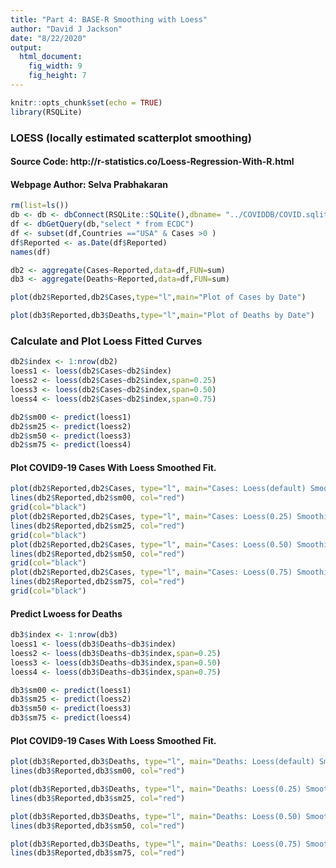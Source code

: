 ```yaml
---
title: "Part 4: BASE-R Smoothing with Loess"
author: "David J Jackson"
date: "8/22/2020"
output: 
  html_document: 
    fig_width: 9
    fig_height: 7
---
```


```r
knitr::opts_chunk$set(echo = TRUE)
library(RSQLite)
```

### LOESS (locally estimated scatterplot smoothing)
#### Source Code: http://r-statistics.co/Loess-Regression-With-R.html
#### Webpage Author: Selva Prabhakaran

```r
rm(list=ls())
db <- db <- dbConnect(RSQLite::SQLite(),dbname= "../COVIDDB/COVID.sqlite3")
df <- dbGetQuery(db,"select * from ECDC")
df <- subset(df,Countries =="USA" & Cases >0 )
df$Reported <- as.Date(df$Reported)
names(df)
```
```r
db2 <- aggregate(Cases~Reported,data=df,FUN=sum)
db3 <- aggregate(Deaths~Reported,data=df,FUN=sum)
```
```r
plot(db2$Reported,db2$Cases,type="l",main="Plot of Cases by Date")
```
```r
plot(db3$Reported,db3$Deaths,type="l",main="Plot of Deaths by Date")
```

### Calculate and Plot Loess Fitted Curves

```r
db2$index <- 1:nrow(db2)
loess1 <- loess(db2$Cases~db2$index)
loess2 <- loess(db2$Cases~db2$index,span=0.25)
loess3 <- loess(db2$Cases~db2$index,span=0.50)
loess4 <- loess(db2$Cases~db2$index,span=0.75)

```
```r
db2$sm00 <- predict(loess1) 
db2$sm25 <- predict(loess2) 
db2$sm50 <- predict(loess3)
db2$sm75 <- predict(loess4)
```

#### Plot COVID9-19 Cases With Loess Smoothed Fit.

```r
plot(db2$Reported,db2$Cases, type="l", main="Cases: Loess(default) Smoothing and Prediction", xlab="Date", ylab="Total Cases")
lines(db2$Reported,db2$sm00, col="red")
grid(col="black")
plot(db2$Reported,db2$Cases, type="l", main="Cases: Loess(0.25) Smoothing and Prediction", xlab="Date", ylab="Total Cases")
lines(db2$Reported,db2$sm25, col="red")
grid(col="black")
plot(db2$Reported,db2$Cases, type="l", main="Cases: Loess(0.50) Smoothing and Prediction", xlab="Date", ylab="Total Cases")
lines(db2$Reported,db2$sm50, col="red")
grid(col="black")
plot(db2$Reported,db2$Cases, type="l", main="Cases: Loess(0.75) Smoothing and Prediction", xlab="Date", ylab="Total Cases")
lines(db2$Reported,db2$sm75, col="red")
grid(col="black")
```

#### Predict Lwoess for Deaths

```r
db3$index <- 1:nrow(db3)
loess1 <- loess(db3$Deaths~db3$index)
loess2 <- loess(db3$Deaths~db3$index,span=0.25)
loess3 <- loess(db3$Deaths~db3$index,span=0.50)
loess4 <- loess(db3$Deaths~db3$index,span=0.75)
```
```r
db3$sm00 <- predict(loess1) 
db3$sm25 <- predict(loess2) 
db3$sm50 <- predict(loess3)
db3$sm75 <- predict(loess4)
```

#### Plot COVID9-19 Cases With Loess Smoothed Fit.

```r
plot(db3$Reported,db3$Deaths, type="l", main="Deaths: Loess(default) Smoothing and Prediction", xlab="Date", ylab="Total Cases")
lines(db3$Reported,db3$sm00, col="red")

plot(db3$Reported,db3$Deaths, type="l", main="Deaths: Loess(0.25) Smoothing and Prediction", xlab="Date", ylab="Total Cases")
lines(db3$Reported,db3$sm25, col="red")

plot(db3$Reported,db3$Deaths, type="l", main="Deaths: Loess(0.50) Smoothing and Prediction", xlab="Date", ylab="Total Cases")
lines(db3$Reported,db3$sm50, col="red")

plot(db3$Reported,db3$Deaths, type="l", main="Deaths: Loess(0.75) Smoothing and Prediction", xlab="Date", ylab="Total Cases")
lines(db3$Reported,db3$sm75, col="red")
```


